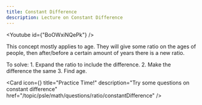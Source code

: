 ```yaml
---
title: Constant Difference
description: Lecture on Constant Difference
---
```




<Youtube id={"BoOWxiNQePk"} />
<p>This concept mostly applies to age. They will give some ratio on the ages of people, then after/before a certain amount of years there is a new ratio.</p>
To solve:
1. Expand the ratio to include the difference.
2. Make the difference the same
3. Find age.
<Cards>

<Card
  icon={<FileQuestion />}
  title="Practice Time!"
  description="Try some questions on constant difference"
  href="/topic/psle/math/questions/ratio/constantDifference"
/>
</Cards>
